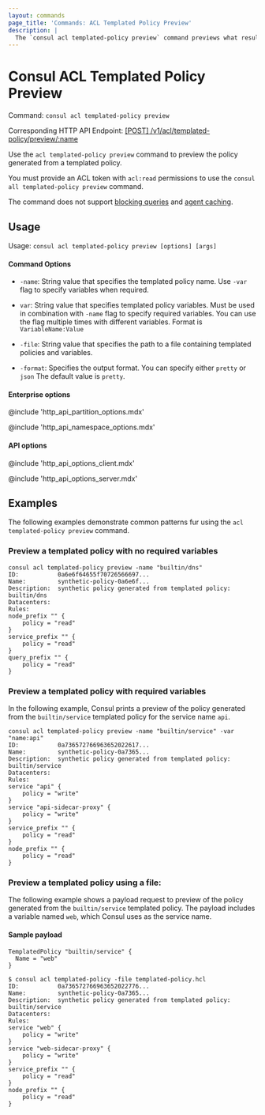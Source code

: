 ```yaml
---
layout: commands
page_title: 'Commands: ACL Templated Policy Preview'
description: |
  The `consul acl templated-policy preview` command previews what resulting generated policy from a templated policy.
---
```


# Consul ACL Templated Policy Preview

Command: `consul acl templated-policy preview`

Corresponding HTTP API Endpoint: [\[POST\] /v1/acl/templated-policy/preview/:name](/consul/api-docs/acl/templated-policies#preview-a-templated-policy)

Use the `acl templated-policy preview` command to preview the policy generated from a templated policy.

You must provide an ACL token with `acl:read` permissions to use the `consul all templated-policy preview` command. 

The command does not support [blocking queries](/consul/api-docs/features/blocking) and [agent caching](/consul/api-docs/features/caching).

## Usage 

Usage: `consul acl templated-policy preview [options] [args]`

#### Command Options

- `-name`: String value that specifies the templated policy name.  Use `-var` flag to specify variables when
  required.

- `var`: String value that specifies templated policy variables. Must be used in combination with `-name`
  flag to specify required variables. You can use the flag multiple times with different
  variables. Format is `VariableName:Value`

- `-file`: String value that specifies the path to a file containing templated policies and variables.

- `-format`: Specifies the output format. You can specify either `pretty` or `json` The default value is `pretty`.

#### Enterprise options

@include 'http_api_partition_options.mdx'

@include 'http_api_namespace_options.mdx'

#### API options

@include 'http_api_options_client.mdx'

@include 'http_api_options_server.mdx'

## Examples

The following examples demonstrate common patterns fur using the `acl templated-policy preview` command.

### Preview a templated policy with no required variables

```shell-session
consul acl templated-policy preview -name "builtin/dns"
ID:           0a6e6f64655f70726566697...
Name:         synthetic-policy-0a6e6f...
Description:  synthetic policy generated from templated policy: builtin/dns
Datacenters:
Rules:
node_prefix "" {
	policy = "read"
}
service_prefix "" {
	policy = "read"
}
query_prefix "" {
	policy = "read"
}
```

### Preview a templated policy with required variables

In the following example, Consul prints a preview of the policy generated from the `builtin/service` templated policy for the service name `api`.

```shell-session
consul acl templated-policy preview -name "builtin/service" -var "name:api"
ID:           0a736572766963652022617...
Name:         synthetic-policy-0a7365...
Description:  synthetic policy generated from templated policy: builtin/service
Datacenters:
Rules:
service "api" {
	policy = "write"
}
service "api-sidecar-proxy" {
	policy = "write"
}
service_prefix "" {
	policy = "read"
}
node_prefix "" {
	policy = "read"
}
```

### Preview a templated policy using a file:

The following example shows a payload request to preview of the policy generated from the `builtin/service` templated policy.
 The payload includes a variable named `web`, which Consul uses as the service name.

#### Sample payload

```hcl
TemplatedPolicy "builtin/service" {
  Name = "web"
}
```

```shell-session
$ consul acl templated-policy -file templated-policy.hcl
ID:           0a736572766963652022776...
Name:         synthetic-policy-0a7365...
Description:  synthetic policy generated from templated policy: builtin/service
Datacenters:
Rules:
service "web" {
	policy = "write"
}
service "web-sidecar-proxy" {
	policy = "write"
}
service_prefix "" {
	policy = "read"
}
node_prefix "" {
	policy = "read"
}
```
